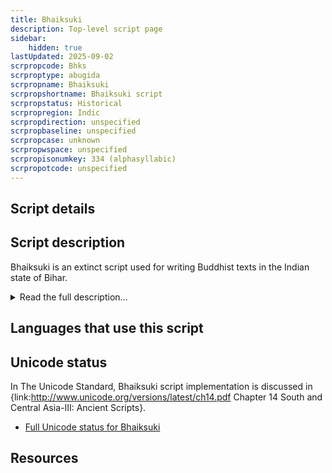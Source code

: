 ```yaml
---
title: Bhaiksuki
description: Top-level script page
sidebar:
    hidden: true
lastUpdated: 2025-09-02
scrpropcode: Bhks
scrproptype: abugida
scrpropname: Bhaiksuki
scrpropshortname: Bhaiksuki script
scrpropstatus: Historical
scrpropregion: Indic
scrpropdirection: unspecified
scrpropbaseline: unspecified
scrpropcase: unknown
scrpropwspace: unspecified
scrpropisonumkey: 334 (alphasyllabic)
scrpropotcode: unspecified
---
```



## Script details

<ScriptDetails />

## Script description

Bhaiksuki is an extinct script used for writing Buddhist texts in the Indian state of Bihar.

<details>
<summary>Read the full description...</summary>It is also known as the Arrow-Headed script due to the shape of the letters, many of which are capped with one or more triangular “arrows”. Little is known about this script, but the [Arrow-Headed Script Project](http://www.uni-marburg.de/fb10/iksl/indologie/forschung/drittmittelprojekte/bhaiksuki) at Philipps-Universität Marburg, Germany is working to change that.
</details>

## Languages that use this script

<WsList script='Bhks' wsMax='5' />

## Unicode status

In The Unicode Standard, Bhaiksuki script implementation is discussed in {link:http://www.unicode.org/versions/latest/ch14.pdf Chapter 14 South and Central Asia-III: 
Ancient Scripts}.

- [Full Unicode status for Bhaiksuki](/scrlang/unicode/bhks-unicode.md)



## Resources

<ScriptResources detailSummary='seemore' />

